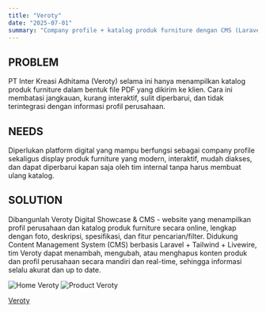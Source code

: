 ```yaml
---
title: "Veroty"
date: "2025-07-01"
summary: "Company profile + katalog produk furniture dengan CMS (Laravel + Livewire) untuk pengelolaan konten dan display produk yang modern."
---
```


## PROBLEM
PT Inter Kreasi Adhitama (Veroty) selama ini hanya menampilkan katalog produk furniture dalam bentuk file PDF yang dikirim ke klien. Cara ini membatasi jangkauan, kurang interaktif, sulit diperbarui, dan tidak terintegrasi dengan informasi profil perusahaan.

## NEEDS
Diperlukan platform digital yang mampu berfungsi sebagai company profile sekaligus display produk furniture yang modern, interaktif, mudah diakses, dan dapat diperbarui kapan saja oleh tim internal tanpa harus membuat ulang katalog.

## SOLUTION
Dibangunlah Veroty Digital Showcase & CMS - website yang menampilkan profil perusahaan dan katalog produk furniture secara online, lengkap dengan foto, deskripsi, spesifikasi, dan fitur pencarian/filter. Didukung Content Management System (CMS) berbasis Laravel + Tailwind + Livewire, tim Veroty dapat menambah, mengubah, atau menghapus konten produk dan profil perusahaan secara mandiri dan real-time, sehingga informasi selalu akurat dan up to date.

<img src="/static/projects/home-veroty.webp" alt="Home Veroty" />
<img src="/static/projects/product-veroty.webp" alt="Product Veroty" capti />

<a href="https://veroty.co.id" target="_blank" rel="noopener noreferrer" class="text-zinc-800 underline">Veroty</a>
